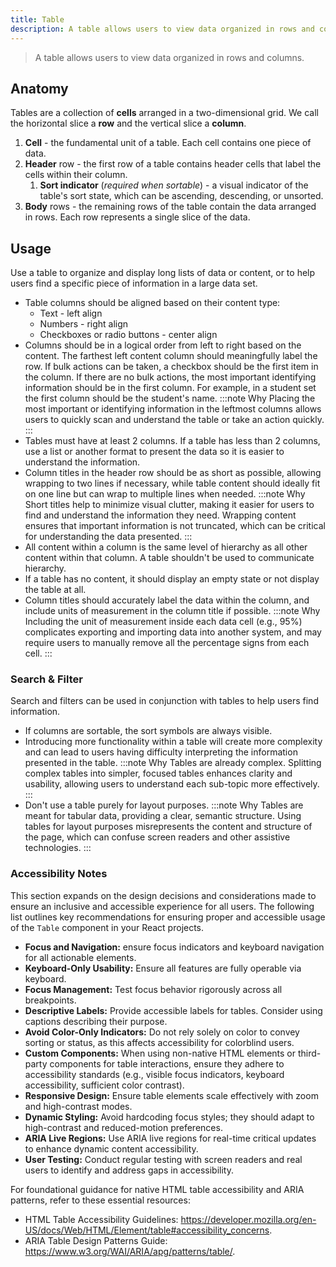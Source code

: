 ```yaml
---
title: Table
description: A table allows users to view data organized in rows and columns.
---
```


> A table allows users to view data organized in rows and columns.

## Anatomy

Tables are a collection of **cells** arranged in a two-dimensional grid.
We call the horizontal slice a **row** and the vertical slice a **column**.

1. **Cell** - the fundamental unit of a table. Each cell contains one piece of data.
1. **Header** row - the first row of a table contains header cells that label the cells within their column.
	1. **Sort indicator** (_required when sortable_) - a visual indicator of the table's sort state, which can be ascending, descending, or unsorted.
1. **Body** rows - the remaining rows of the table contain the data arranged in rows. Each row represents a single slice of the data.

## Usage

Use a table to organize and display long lists of data or content, or to help users find a specific piece of information in a large data set.

- Table columns should be aligned based on their content type:
	- Text - left align
	- Numbers - right align
	- Checkboxes or radio buttons - center align
- Columns should be in a logical order from left to right based on the content. The farthest left content column should meaningfully label the row. If bulk actions can be taken, a checkbox should be the first item in the column.  If there are no bulk actions, the most important identifying information should be in the first column. For example, in a student set the first column should be the student's name.
	:::note Why
	Placing the most important or identifying information in the leftmost columns allows users to quickly scan and understand the table or take an action quickly.
	:::
- Tables must have at least 2 columns. If a table has less than 2 columns, use a list or another format to present the data so it is easier to understand the information.
- Column titles in the header row should be as short as possible, allowing wrapping to two lines if necessary, while table content should ideally fit on one line but can wrap to multiple lines when needed.
	:::note Why
	Short titles help to minimize visual clutter, making it easier for users to find and understand the information they need. Wrapping content ensures that important information is not truncated, which can be critical for understanding the data presented.
	:::
- All content within a column is the same level of hierarchy as all other content within that column. A table shouldn't be used to communicate hierarchy.
- If a table has no content, it should display an empty state or not display the table at all.
- Column titles should accurately label the data within the column, and include units of measurement in the column title if possible.
	:::note Why
	Including the unit of measurement inside each data cell (e.g., 95%) complicates exporting and importing data into another system, and may require users to manually remove all the percentage signs from each cell.
	:::

### Search & Filter

Search and filters can be used in conjunction with tables to help users find information.

- If columns are sortable, the sort symbols are always visible.
- Introducing more functionality within a table will create more complexity and can lead to users having difficulty interpreting the information presented in the table.
	:::note Why
	Tables are already complex. Splitting complex tables into simpler, focused tables enhances clarity and usability, allowing users to understand each sub-topic more effectively.
	:::
- Don't use a table purely for layout purposes.
	:::note Why
	Tables are meant for tabular data, providing a clear, semantic structure. Using tables for layout purposes misrepresents the content and structure of the page, which can confuse screen readers and other assistive technologies.
	:::

### Accessibility Notes

This section expands on the design decisions and considerations made to ensure an inclusive and accessible experience for all users. The following list outlines key recommendations for ensuring proper and accessible usage of the `Table` component in your React projects.

- **Focus and Navigation:** ensure focus indicators and keyboard navigation for all actionable elements.
- **Keyboard-Only Usability:** Ensure all features are fully operable via keyboard.
- **Focus Management:** Test focus behavior rigorously across all breakpoints.
- **Descriptive Labels:** Provide accessible labels for tables. Consider  using captions describing their purpose.
- **Avoid Color-Only Indicators:** Do not rely solely on color to convey sorting or status, as this affects accessibility for colorblind users.
- **Custom Components:** When using non-native HTML elements or third-party components for table interactions, ensure they adhere to accessibility standards (e.g., visible focus indicators, keyboard accessibility, sufficient color contrast).
- **Responsive Design:** Ensure table elements scale effectively with zoom and high-contrast modes.
- **Dynamic Styling:** Avoid hardcoding focus styles; they should adapt to high-contrast and reduced-motion preferences.
- **ARIA Live Regions:** Use ARIA live regions for real-time critical updates to enhance dynamic content accessibility.
- **User Testing:** Conduct regular testing with screen readers and real users to identify and address gaps in accessibility.

For foundational guidance for native HTML table accessibility and ARIA patterns, refer to these essential resources:

- HTML Table Accessibility Guidelines: https://developer.mozilla.org/en-US/docs/Web/HTML/Element/table#accessibility_concerns.
- ARIA Table Design Patterns Guide: https://www.w3.org/WAI/ARIA/apg/patterns/table/.
